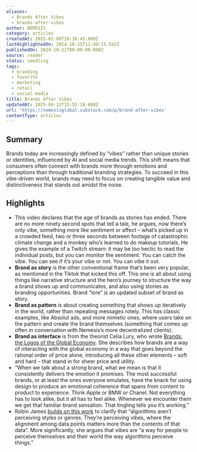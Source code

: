 ```yaml
---
aliases:
  - Brands After Vibes
  - brands-after-vibes
author: NEMESIS
category: articles
createdAt: 2025-02-09T20:38:45.000Z
lastHighlightedOn: 2024-10-25T11:49:15.542Z
publishedOn: 2024-10-21T00:00:00.000Z
source: reader
status: seedling
tags:
  - branding
  - favorite
  - marketing
  - retail
  - social-media
title: Brands After Vibes
updatedAt: 2025-04-12T15:55:18.000Z
url: 'https://nemesisglobal.substack.com/p/brand-after-vibes'
contentType: articles
---
```

## Summary

Brands today are increasingly defined by “vibes” rather than unique stories or identities, influenced by AI and social media trends. This shift means that consumers often connect with brands more through emotions and perceptions than through traditional branding strategies. To succeed in this vibe-driven world, brands may need to focus on creating tangible value and distinctiveness that stands out amidst the noise.

## Highlights

- This video declares that the age of brands as stories has ended. There are no more ninety second spots that tell a tale, he argues, now there’s only vibe, something more like sentiment or affect – what’s picked up in a crowded feed, two or three seconds between footage of catastrophic climate change and a monkey who’s learned to do makeup tutorials. He gives the example of a Twitch stream: it may be too hectic to read the individual posts, but you can monitor the sentiment. You can catch the vibe. You can see if it’s your vibe or not. You can vibe it out.
- **Brand as story** is the other conventional frame that’s been very popular, as mentioned in the Tiktok that kicked this off. This one is all about using things like narrative structure and the hero’s journey to structure the way a brand shows up and communicates, and also using stories as branding opportunities. Brand “lore” is an updated subset of brand as story.
- **Brand as pattern** is about creating something that shows up iteratively in the world, rather than repeating messages rotely. This has classic examples, like Absolut ads, and more mimetic ones, where users take on the pattern and create the brand themselves (something that comes up often in conversation with Nemesis’s more decentralized clients).
- **Brand as interface** is from the theorist Celia Lury, who wrote [Brands: the Logos of the Global Economy](https://www.routledge.com/Brands-The-Logos-of-the-Global-Economy/Lury/p/book/9780415251839?srsltid=AfmBOop-tb-Z_EzOjZn2dE49A0oc8vEUsKFJ0RHpC0VT96adwCFsrMbV). She describes how brands are a way of interacting with the global economy in a way that goes beyond the rational order of price alone, introducing all these other elements – soft and hard – that stand in for sheer price and utility.
- “When we talk about a strong brand, what we mean is that it consistently delivers the emotion it promises. The most successful brands, or at least the ones everyone emulates, have the knack for using design to produce an emotional coherence that spans from content to product to experience. Think Apple or BMW or Chanel. Not everything has to look alike, but it all has to feel alike. Whenever we encounter them we get that familiar brand sensation. That tingling tells you it’s working.”
- Robin James [builds on this work](https://itsherfactory.substack.com/p/is-a-vibe-the-same-thing-as-a-style) to clarify that “algorithms aren’t perceiving styles or genres. They’re perceiving vibes, where the alignment among data points matters more than the contents of that data”. More significantly, she argues that vibes are “a way for people to perceive themselves and their world the way algorithms perceive things.”
